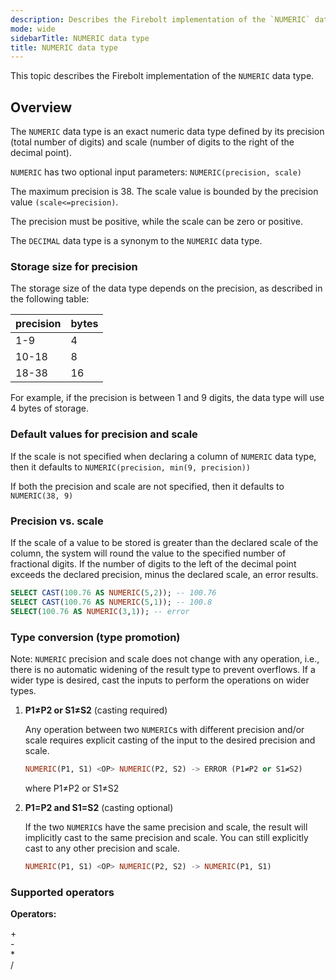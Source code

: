 ```yaml
---
description: Describes the Firebolt implementation of the `NUMERIC` data type
mode: wide
sidebarTitle: NUMERIC data type
title: NUMERIC data type
---
```




This topic describes the Firebolt implementation of the `NUMERIC` data type.


## Overview

The `NUMERIC` data type is an exact numeric data type defined by its precision (total number of digits) and scale (number of digits to the right of the decimal point). 

`NUMERIC` has two optional input parameters: `NUMERIC(precision, scale)`

The maximum precision is 38. The scale value is bounded by the precision value `(scale<=precision)`. 

The precision must be positive, while the scale can be zero or positive.

The `DECIMAL` data type is a synonym to the `NUMERIC` data type.

### Storage size for precision

The storage size of the data type depends on the precision, as described in the following table:

| precision | bytes |
|-----------|-------|
| 1-9       | 4     |
| 10-18     | 8     |
| 18-38     | 16    |

For example, if the precision is between 1 and 9 digits, the data type will use 4 bytes of storage.

### Default values for precision and scale

If the scale is not specified when declaring a column of `NUMERIC` data type, then it defaults to `NUMERIC(precision, min(9, precision))`

If both the precision and scale are not specified, then it defaults to `NUMERIC(38, 9)`

### Precision vs. scale

If the scale of a value to be stored is greater than the declared scale of the column, the system will round the value to the specified number of fractional digits. If the number of digits to the left of the decimal point exceeds the declared precision, minus the declared scale, an error results.

  ```sql
  SELECT CAST(100.76 AS NUMERIC(5,2)); -- 100.76
  SELECT CAST(100.76 AS NUMERIC(5,1)); -- 100.8
  SELECT(100.76 AS NUMERIC(3,1)); -- error
  ```
### Type conversion (type promotion)

Note: `NUMERIC` precision and scale does not change with any operation, i.e., there is no automatic widening of the result type to prevent overflows. If a wider type is desired, cast the inputs to perform the operations on wider types.

1. **P1≠P2 or S1≠S2** (casting required)

    Any operation between two `NUMERIC`s with different precision and/or scale requires explicit casting of the input to the desired precision and scale. 

    ```sql
    NUMERIC(P1, S1) <OP> NUMERIC(P2, S2) -> ERROR (P1≠P2 or S1≠S2) 
    ```
    where P1≠P2 or S1≠S2


2. **P1=P2 and S1=S2** (casting optional)

    If the two `NUMERIC`s have the same precision and scale, the result will implicitly cast to the same precision and scale. You can still explicitly cast to any other precision and scale.
  
    ```sql
    NUMERIC(P1, S1) <OP> NUMERIC(P2, S2) -> NUMERIC(P1, S1)
    ```
 
### Supported operators

**Operators:**

+<br/>
-<br/>
*<br/>
/<br/>


